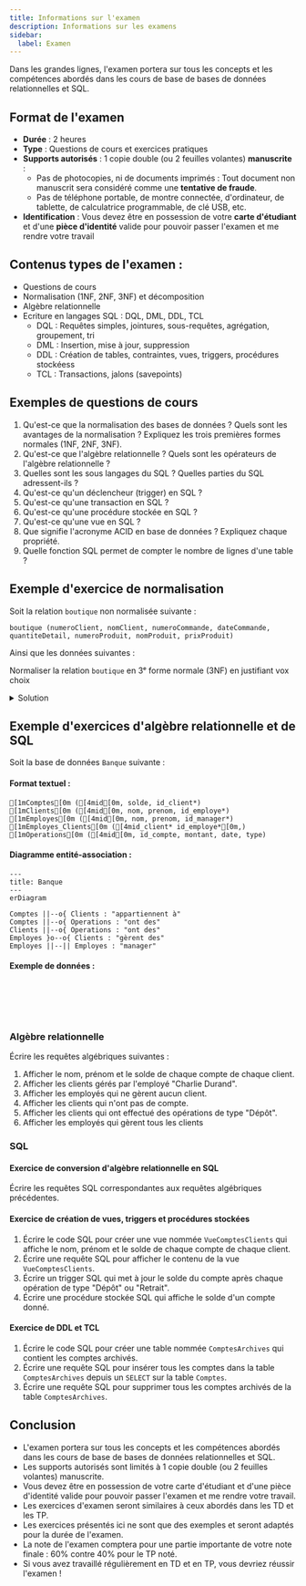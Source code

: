 ```yaml
---
title: Informations sur l'examen
description: Informations sur les examens
sidebar:
  label: Examen
---
```



<Slide>

Dans les grandes lignes, l'examen portera sur tous les concepts et les compétences abordés dans les cours de base de bases de données relationnelles et SQL.

## Format de l'examen

- **Durée** : 2 heures
- **Type** : Questions de cours et exercices pratiques
- **Supports autorisés** : 1 copie double (ou 2 feuilles volantes) **manuscrite** :
    - Pas de photocopies, ni de documents imprimés : Tout document non manuscrit sera considéré comme une **tentative de fraude**.
    - Pas de téléphone portable, de montre connectée, d'ordinateur, de tablette, de calculatrice programmable, de clé USB, etc.
- **Identification** : Vous devez être en possession de votre **carte d'étudiant** et d'une **pièce d'identité** valide pour pouvoir passer l'examen et me rendre votre travail

</Slide>
<Slide>

## Contenus types de l'examen :

- Questions de cours
- Normalisation (1NF, 2NF, 3NF) et décomposition
- Algèbre relationnelle
- Ecriture en langages SQL : DQL, DML, DDL, TCL
    - DQL : Requêtes simples, jointures, sous-requêtes, agrégation, groupement, tri
    - DML : Insertion, mise à jour, suppression
    - DDL : Création de tables, contraintes, vues, triggers, procédures stockéess
    - TCL : Transactions, jalons (savepoints)

</Slide>
<Slide>

## Exemples de questions de cours

1. Qu'est-ce que la normalisation des bases de données ? Quels sont les avantages de la normalisation ? Expliquez les trois premières formes normales (1NF, 2NF, 3NF).
2. Qu'est-ce que l'algèbre relationnelle ? Quels sont les opérateurs de l'algèbre relationnelle ?
3. Quelles sont les sous langages du SQL ? Quelles parties du SQL adressent-ils ?
4. Qu'est-ce qu'un déclencheur (trigger) en SQL ?
5. Qu'est-ce qu'une transaction en SQL ?
6. Qu'est-ce qu'une procédure stockée en SQL ?
7. Qu'est-ce qu'une vue en SQL ?
8. Que signifie l'acronyme ACID en base de données ? Expliquez chaque propriété.
9. Quelle fonction SQL permet de compter le nombre de lignes d'une table ?

</Slide>
<Slide>

## Exemple d'exercice de normalisation

Soit la relation `boutique` non normalisée suivante :

```ansi wrap frame="none"
boutique (numeroClient, nomClient, numeroCommande, dateCommande, quantiteDetail, numeroProduit, nomProduit, prixProduit)
```

Ainsi que les données suivantes :


<Table
    title='Boutique'
    headers={['numeroClient', 'nomClient', 'numeroCommande', 'dateCommande', 'quantiteDetail', 'numeroProduit', 'nomProduit', 'prixProduit']}
    rows={[
        [1, 'Alice', 1, '2022-01-01', 2, 1, 'Pomme', 1.5],
        [1, 'Alice', 1, '2022-01-01', 3, 2, 'Poire', 2.0],
        [2, 'Bob', 2, '2022-01-02', 1, 1, 'Pomme', 1.5],
        [2, 'Bob', 2, '2022-01-02', 2, 2, 'Poire', 2.0],
    ]}
/>

Normaliser la relation `boutique` en 3ᵉ forme normale (3NF) en justifiant vox choix

<details>

<summary>Solution</summary>

En observant les données de la relation, on peut déduire que les dépendances fonctionnelles suivantes :

```
numeroClient -> nomClient
numeroCommande -> dateCommande
numeroCommande, numeroProduit -> quantiteDetail
numeroProduit -> nomProduit, prixProduit
```

Et que `numeroCommande, numeroProduit` est une clé candidate de la relation car il permet d'identifier de manière unique chaque ligne.

#### 1ère forme normale (1NF)

La relation `boutique` est en 1ᵉ forme normale (1NF) car elle contient des valeurs atomiques.

#### 2ème forme normale (2NF)

Rappel sur le non-respect de la 2ᵉ forme normale (2NF) :

![Non-respect de la 2FN](../01-concepts/07-normalisation-01-Relation-Non-Respect-2FN.svg)
> Si un attribut ne fait pas partie de la clé, il ne doit pas dépendre fonctionnellement d'une partie de la clé

La relation `boutique` n'est donc pas en 2ᵉ forme normale (2NF) car :

- `nomProduit`et `prixProduit` ne dépendent pas de la clé candidate `numeroCommande, numeroProduit` mais de `numeroProduit` uniquement
- `dateCommande` ne dépend pas de la clé candidate `numeroCommande, numeroProduit` mais de `numeroCommande` uniquement

#### 3ème forme normale (3NF)

Rappel sur le non-respect de la 3ᵉ forme normale (3NF) :

![Non-respect de la 3FN](../01-concepts/07-normalisation-02-Relation-Non-Respect-3FN.svg)
> Si un attribut ne fait pas partie de la clé, il ne doit pas dépendre fonctionnellement d'un autre attribut non-clé

La table `boutique` n'est pas en 3ᵉ forme normale (3NF) car :

- `nomClient` dépend d’un attribut non-clé `numeroClient`

#### Décomposition

La table `boutique` doit donc être décomposée en plusieurs relations pour respecter la 3ᵉ forme normale (3NF) :

```ansi frame="none"
[1mClients[0m ([4mnumeroClient[0m, nomClient)
[1mCommandes[0m ([4mnumeroCommande[0m, dateCommande, numeroClient*)
[1mDetailsCommandes[0m ([4mnumeroCommande*[0m, numeroProduit*[0m, quantiteDetail)
[1mProduits[0m ([4mnumeroProduit[0m, nomProduit, prixProduit)
```

</details>

</Slide>
<Slide>

## Exemple d'exercices d'algèbre relationnelle et de SQL

Soit la base de données `Banque` suivante :

#### Format textuel : 

```ansi frame="none"
[1mComptes[0m ([4mid[0m, solde, id_client*)
[1mClients[0m ([4mid[0m, nom, prenom, id_employe*)
[1mEmployes[0m ([4mid[0m, nom, prenom, id_manager*)
[1mEmployes_Clients[0m ([4mid_client* id_employe*[0m,)
[1mOperations[0m ([4mid[0m, id_compte, montant, date, type)
```

#### Diagramme entité-association :

```mermaid
---
title: Banque
---
erDiagram

Comptes ||--o{ Clients : "appartiennent à"
Comptes ||--o{ Operations : "ont des"
Clients ||--o{ Operations : "ont des"
Employes }o--o{ Clients : "gèrent des"
Employes ||--|| Employes : "manager"
```

#### Exemple de données :

<div class="tables-2-col">

<Table
    title='Comptes'
    headers={['id', 'solde', 'id_client']}
    rows={[
        [1, 1000, 1],
        [2, 2000, 2],
        [3, 10000, 2],
    ]}
/>

<Table
    title='Clients'
    headers={['id', 'nom', 'prenom']}
    rows={[
        [1, 'Alice', 'Dupont'],
        [2, 'Bob', 'Martin'],
        [3, 'Lucie', 'Olivier'],
    ]}
/>

<Table
    title='Employes'
    headers={['id', 'nom', 'prenom', 'id_manager']}
    rows={[
        [1, 'Charlie', 'Durand', 2],
        [2, 'David', 'Lefevre', 'NULL'],
        [3, 'Eva', 'Girard', 2],
    ]}
/>

<Table
    title='Employes_Clients'
    headers={['id_client', 'id_employe']}
    rows={[
        [1, 1],
        [2, 1],
        [2, 2],
    ]}
/>

<Table
    title='Operations'
    headers={['id', 'id_compte', 'montant', 'date', 'type']}
    rows={[
        [1, 1, 100, '2022-01-01', 'Dépôt'],
        [2, 1, 50, '2022-01-02', 'Retrait'],
        [3, 2, 200, '2022-01-03', 'Dépôt'],
        [4, 3, 1000, '2022-01-04', 'Dépôt'],
    ]}
/>

</div>

</Slide>
<Slide>

### Algèbre relationnelle

Écrire les requêtes algébriques suivantes :

1. Afficher le nom, prénom et le solde de chaque compte de chaque client.
2. Afficher les clients gérés par l'employé "Charlie Durand".
3. Afficher les employés qui ne gèrent aucun client.
4. Afficher les clients qui n'ont pas de compte.
5. Afficher les clients qui ont effectué des opérations de type "Dépôt".
6. Afficher les employés qui gèrent tous les clients

</Slide>
<Slide>

### SQL

#### Exercice de conversion d'algèbre relationnelle en SQL

Écrire les requêtes SQL correspondantes aux requêtes algébriques précédentes.

#### Exercice de création de vues, triggers et procédures stockées

1. Écrire le code SQL pour créer une vue nommée `VueComptesClients` qui affiche le nom, prénom et le solde de chaque compte de chaque client.
2. Écrire une requête SQL pour afficher le contenu de la vue `VueComptesClients`.
3. Écrire un trigger SQL qui met à jour le solde du compte après chaque opération de type "Dépôt" ou "Retrait".
4. Écrire une procédure stockée SQL qui affiche le solde d'un compte donné.

#### Exercice de DDL et TCL

1. Écrire le code SQL pour créer une table nommée `ComptesArchives` qui contient les comptes archivés.
2. Écrire une requête SQL pour insérer tous les comptes dans la table `ComptesArchives` depuis un `SELECT` sur la table `Comptes`.
3. Écrire une requête SQL pour supprimer tous les comptes archivés de la table `ComptesArchives`.

</Slide>
<Slide>

## Conclusion

- L'examen portera sur tous les concepts et les compétences abordés dans les cours de base de bases de données relationnelles et SQL.
- Les supports autorisés sont limités à 1 copie double (ou 2 feuilles volantes) manuscrite.
- Vous devez être en possession de votre carte d'étudiant et d'une pièce d'identité valide pour pouvoir passer l'examen et me rendre votre travail.
- Les exercices d'examen seront similaires à ceux abordés dans les TD et les TP.
- Les exercices présentés ici ne sont que des exemples et seront adaptés pour la durée de l'examen.
- La note de l'examen comptera pour une partie importante de votre note finale : 60% contre 40% pour le TP noté.
- Si vous avez travaillé régulièrement en TD et en TP, vous devriez réussir l'examen !

</Slide>
